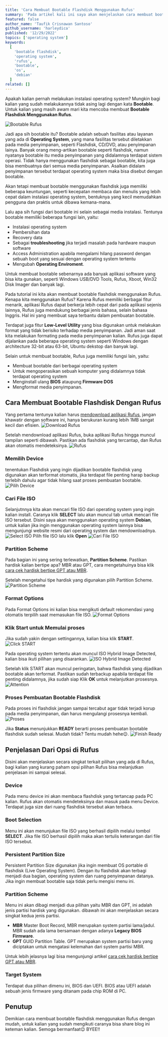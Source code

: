 ```yaml
---
title: 'Cara Membuat Bootable Flashdisk Menggunakan Rufus'
summary: 'Pada artikel kali ini saya akan menjelaskan cara membuat bootable flashdisk menggunakan rufus. Mau tau caranya? Ikuti tutorial ini sampai selesai😉'
featured: false
author_name: 'Taufik Crisnawan Santoso'
github_username: 'harleydica'
published: '12/29/2022'
topics: ['operating system']
keywords:
  [
    'bootable flashdisk',
    'operating system',
    'rufus',
    'bootable',
    'os',
    'debian'
  ]
related: []
---
```

Apakah kalian pernah melakukan instalasi operating system? Mungkin bagi kalian yang sudah melakukannya tidak asing lagi dengan kata **Bootable**. Untuk kalian yang masih awam mari kita mencoba membuat **Bootable Flashdisk Menggunakan Rufus**.

![Bootable Rufus](https://ik.imagekit.io/taufik/blog/cara-membuat-bootable-flashdisk-menggunakan-rufus/tampilan-awal.png 'Bootable Rufus')


Jadi apa sih bootable itu? Bootable adalah sebuah fasilitas atau layanan yang ada di **Operating System**, yang mana fasilitas tersebut diletakkan pada media penyimpanan, seperti Flashdisk, CD/DVD, atau penyimpanan lainya. Banyak orang meng-artikan bootable seperti flashdisk, namun nyatanya bootable itu media penyimpanan yang didalamnya terdapat sistem operasi. Tidak hanya menggunakan flashdisk sebagai bootable, kita juga bisa membuatnya dari semua media penyimpanan. Asalkan didalam penyimpanan tersebut terdapat operating system maka bisa disebut dengan bootable.

Akan tetapi membuat bootable menggunakan flashdisk juga memiliki beberapa keuntungan, seperti kecepatan membaca dan menulis yang lebih cepat dalam instalasi operating system, bentuknya yang kecil memudahkan pengguna dan praktis untuk dibawa kemana-mana.

Lalu apa sih fungsi dari bootable ini selain sebagai media instalasi. Tentunya bootable memiliki beberapa fungsi lain, yaitu:
- Instalasi operating system
- Pembersihan data 
- Recovery data
- Sebagai **troubleshooting** jika terjadi masalah pada hardware maupun software
- Access Administration apabila mengalami hilang password dengan sebuah boot yang sesuai dengan operating system tertentu
- Mengubah **Operating Enviroment**.

Untuk membuat bootable sebenarnya ada banyak aplikasi software yang bisa kita gunakan, seperti Windows USB/DVD Tools, Rufus, Xboot, Win32 Disk Imager dan banyak lagi.

Pada tutorial ini kita akan membuat bootable flashdisk menggunakan Rufus. Kenapa kita menggunakan Rufus? Karena Rufus memiliki berbagai fitur menarik, aplikasi Rufus dapat berkerja lebih cepat dari pada aplikasi sejenis lainnya, Rufus juga mendukung berbagai jenis bahasa, selain bahasa Inggris. Hal ini yang membuat saya terbantu dalam pembuatan bootable.

Terdapat juga fitur **Low-Level Utility** yang bisa digunakan untuk melakukan format yang tidak berisiko terhadap media penyimpanan. Jadi aman saat kita melakukan formating pada media penyimpanan kalian. Rufus juga dapat dijalankan pada beberapa operating system seperti Windows dengan architecture 32-bit atau 63-bit, Ubuntu dekstop dan banyak lagi.

Selain untuk membuat bootable, Rufus juga memiliki fungsi lain, yaitu:
- Membuat bootable dari berbagai operating system
- Untuk mengoperasikan sebuah komputer yang didalamnya tidak terdapat operating system
- Menginstall ulang **BIOS** ataupung **Firmware DOS**
- Mengformat media penyimpanan.

## Cara Membuat Bootable Flashdisk Dengan Rufus

Yang pertama tentunya kalian harus [mendownload aplikasi Rufus](https://rufus.ie/en/), jangan khawatir dengan software ini, hanya berukuran kurang lebih 1MB sangat kecil dan efisien.
![Download Rufus](https://ik.imagekit.io/taufik/blog/cara-membuat-bootable-flashdisk-menggunakan-rufus/tampilan-download.png 'Download Rufus')

Setelah mendownload aplikasi Rufus, buka aplikasi Rufus hingga muncul tampilan seperti dibawah. Pastikan ada flashdisk yang tercantap, dan Rufus akan otomatis mendeteksinya.
![Rufus](https://ik.imagekit.io/taufik/blog/cara-membuat-bootable-flashdisk-menggunakan-rufus/tampilan-rufus.png 'Rufus')

### Memilih Device

tenentukan Flashdisk yang ingin dijadikan bootable flashdisk yang digunakan akan terformat otomatis, jika terdapat file penting harap backup terlebih dahulu agar tidak hilang saat proses pembuatan bootable.
![Pilih Device](https://ik.imagekit.io/taufik/blog/cara-membuat-bootable-flashdisk-menggunakan-rufus/tampilan-pilih-device.png 'Pilih Device')

### Cari File ISO

Selanjutnnya kita akan mencari file ISO dari operating system yang ingin kalian install. Caranya klik **SELECT** lalu akan muncul tab untuk mencari file ISO tersebut. Disini saya akan menggunakan operating system **Debian**, untuk kalian jika ingin menggunakan operating system lainnya bisa mengunjungi website resmi dari operating system dan mendownloadnya.
![Select ISO](https://ik.imagekit.io/taufik/blog/cara-membuat-bootable-flashdisk-menggunakan-rufus/tampilan-select-iso.png 'Select ISO')
Pilih file ISO lalu klik **Open**
![Cari File ISO](https://ik.imagekit.io/taufik/blog/cara-membuat-bootable-flashdisk-menggunakan-rufus/tampilan-klik-iso.png 'Cari File ISO')

### Partition Scheme

Pada bagian ini yang sering terlewatkan, **Partition Scheme**. Pastikan hardisk kalian bertipe apa? MBR atau GPT, cara mengetahuinya bisa klik [cara cek hardisk bertipe GPT atau MBR](https://taufikcrisnawan.dev/cara-cek-hardisk-bertipe-gpt-atau-mbr).

Setelah mengetahui tipe hardisk yang digunakan pilih Partition Scheme.
![Partition Scheme](https://ik.imagekit.io/taufik/blog/cara-membuat-bootable-flashdisk-menggunakan-rufus/tampilan-partition-scheme.png 'Partition Scheme')

### Format Options

Pada Format Options ini kalian bisa mengikuti default rekomendasi yang otomatis terpilih saat memasukan file ISO.
![Format Options](https://ik.imagekit.io/taufik/blog/cara-membuat-bootable-flashdisk-menggunakan-rufus/tampilan-format-options.png 'Format Options')

### Klik Start untuk Memulai proses

Jika sudah yakin dengan settingannya, kalian bisa klik **START**.
![Click START](https://ik.imagekit.io/taufik/blog/cara-membuat-bootable-flashdisk-menggunakan-rufus/tampilan-start.png 'Click START')

Pada operating system tertentu akan muncul ISO Hybrid Image Detected, kalian bisa ikuti pilihan yang disarankan.
![ISO Hybrid Image Detected](https://ik.imagekit.io/taufik/blog/cara-membuat-bootable-flashdisk-menggunakan-rufus/tampilan-isohybrid.png 'ISO Hybrid Image Detected')

Setelah klik START akan muncul peringatan, bahwa flashdisk yang dijadikan bootable akan terformat. Pastikan sudah terbackup apabila terdapat file penting didalamnya, jika sudah siap Klik **OK** untuk melanjutkan prosesnya.
![Attention](https://ik.imagekit.io/taufik/blog/cara-membuat-bootable-flashdisk-menggunakan-rufus/tampilan-attention.png 'Attention')

### Proses Pembuatan Bootable Flashdisk

Pada proses ini flashdisk jangan sampai tercabut agar tidak terjadi korup pada media penyimpanan, dan harus mengulangi prosesnya kembali.
![Proses](https://ik.imagekit.io/taufik/blog/cara-membuat-bootable-flashdisk-menggunakan-rufus/tampilan-status.png 'Proses')

Jika **Status** menunjukkan **READY** berarti proses pembuatan bootable flashdisk sudah selesai. Mudah tidak? Tentu mudah hehe😉.
![Finish Ready](https://ik.imagekit.io/taufik/blog/cara-membuat-bootable-flashdisk-menggunakan-rufus/tampilan-ready.png 'Finish Ready')

## Penjelasan Dari Opsi di Rufus

Disini akan menjelaskan secara singkat terkait pilihan yang ada di Rufus, bagi kalian yang kurang paham opsi pilihan Rufus bisa melanjutkan penjelasan ini sampai selesai.

### Device

Pada menu device ini akan membaca flashdisk yang tertancap pada PC kalian. Rufus akan otomatis mendeteksinya dan masuk pada menu Device. Terdapat juga size dari ruang flashdisk tersebut akan terbaca.

### Boot Selection

Menu ini akan menunjukan file ISO yang berhasil dipilih melalui tombol **SELECT**. Jika file ISO berhasil dipilih maka akan tertulis keterangan dari file ISO tersebut.

### Persistent Partition Size

Persistent Partition Size digunakan jika ingin membuat OS portable di flashdisk (Live Operating System). Dengan itu flashdisk akan terbagi menjadi dua bagian, operating system dan ruang penyimpanan datanya. Jika ingin membuat bootable saja tidak perlu mengisi menu ini.

### Partition Scheme

Menu ini akan dibagi menjadi dua pilihan yaitu MBR dan GPT, ini adalah jenis partisi hardisk yang digunakan. dibawah ini akan menjelaskan secara singkat kedua jenis partisi.

- **MBR** Master Boot Record, MBR merupakan system partisi lama/jadul. MBR sudah ada lama bersamaan dengan adanya **Legacy BIOS Firmware**.
- **GPT** GUID Partition Table. GPT merupakan system partisi baru yang diciptakan untuk mengatasi kelemahan dari system partisi MBR.

Untuk lebih jelasnya lagi bisa mengunjungi artikel [cara cek hardisk bertipe GPT atau MBR](https://taufikcrisnawan.dev/cara-cek-hardisk-bertipe-gpt-atau-mbr).

### Target System

Terdapat dua pilihan dimenu ini, BIOS dan UEFI. BIOS atau UEFI adalah sebuah jenis firmware yang ditanam pada chip ROM di PC.

## Penutup

Demikian cara membuat bootable flashdisk menggunakan Rufus dengan mudah, untuk kalian yang sudah mengikuti caranya bisa share blog ini keteman kalian. Semoga bermanfaat😉 BYEE!!

